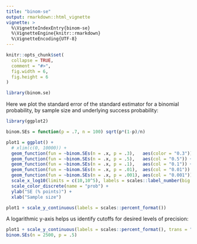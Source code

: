 ```yaml
---
title: "binom-se"
output: rmarkdown::html_vignette
vignette: >
  %\VignetteIndexEntry{binom-se}
  %\VignetteEngine{knitr::rmarkdown}
  %\VignetteEncoding{UTF-8}
---
```


```r
knitr::opts_chunk$set(
  collapse = TRUE,
  comment = "#>",
  fig.width = 6,
  fig.height = 6
)
```

```r
library(binom.se)
```

Here we plot the standard error of the standard estimator for a binomial probability, by sample size and underlying success probability:

```r
library(ggplot2)

binom.SEs = function(p = .7, n = 100) sqrt(p*(1-p)/n)

plot1 = ggplot() + 
  # xlim(c(0, 10000)) +
  geom_function(fun = ~binom.SEs(n = .x, p = .3),   aes(color = "0.3")) +
  geom_function(fun = ~binom.SEs(n = .x, p = .5),   aes(col = "0.5")) +
  geom_function(fun = ~binom.SEs(n = .x, p = .1),   aes(col = "0.1")) +
  geom_function(fun = ~binom.SEs(n = .x, p = .01),  aes(col = "0.01")) +
  geom_function(fun = ~binom.SEs(n = .x, p = .001), aes(col = "0.001")) +
  scale_x_log10(limits = c(10,10^5), labels = scales::label_number(big.mark = ",")) +
  scale_color_discrete(name = "prob") +
  ylab("SE (% points)") +
  xlab("Sample size")

plot1 + scale_y_continuous(labels = scales::percent_format())

```

A logarithmic y-axis helps us identify cutoffs for desired levels of precision:

```r

plot1 + scale_y_continuous(labels = scales::percent_format(), trans = "log10")
binom.SEs(n = 2500, p = .5)

```

